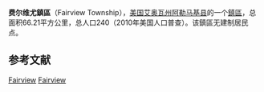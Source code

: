 {{noteTA
|G1=USState
}}
{{Infobox settlement
|official_name            = 费尔维尤鎮區
|native_name = Fairview Township
|settlement_type          = [[鎮區_(美国)|鎮區]]
|nickname                 = 
|motto                    =

<!-- Images -->
|image_skyline            = 
|imagesize                = 
|image_caption            = 
|image_flag               = 
|image_seal               =

<!-- Maps -->
|image_map                = Map highlighting Fairview Township, Allamakee County, Iowa.svg
|mapsize                  = 
|map_caption              = 
|image_map1               = 
|mapsize1                 = 
|map_caption1             =

<!-- Location -->
|coordinates_display      = inline,title
|coordinates_region       = US-IA
|subdivision_type         = 国家
|subdivision_name         = 美国
|subdivision_type1        = [[美国行政区划|州]]
|subdivision_name1        = 艾奥瓦州
|subdivision_type2        = [[艾奥瓦州行政区划|县]]
|subdivision_name2        = [[阿勒马基县|阿勒马基县]]
<!-- Area -->
|area_footnotes           = 
|area_magnitude           = 
|area_total_km2           = 66.21
|area_land_km2            = 62.81
|area_water_km2           = 3.4
|unit_pref                = Imperial
|area_total_sq_mi         = 25.56
|area_land_sq_mi          = 24.25
|area_water_sq_mi         = 1.31

<!-- Population -->
|population_as_of         = 2010年
|population_footnotes     = 
|population_total         = 240
|population_density_km2   = 3.8
|population_density_sq_mi = 9.9

<!-- General information -->
|timezone                 = [[北美中部时区|北美中部时间(CST)]]
|utc_offset               = -6
|timezone_DST             = [[北美中部时区|北美中部夏令时间(CDT)]]
|utc_offset_DST           = -5
|elevation_footnotes      = {{GR|3}}
|elevation_m              = 269
|elevation_ft             = 883
|latd                     = 43
|latm                     = 07
|lats                     = 25
|latNS                    = N
|longd                    = 091
|longm                    = 14
|longs                    = 09
|longEW                   = W

}}'''费尔维尤鎮區'''（Fairview Township），[[美国|美国]][[艾奥瓦州|艾奥瓦州]][[阿勒马基县|阿勒马基县]]的一个[[鎮區_(美国)|鎮區]]，总面积66.21平方公里，总人口240（2010年美国人口普查）。该鎮區无建制居民点。

==参考文献==
{{reflist}}

{{阿勒馬基縣 (艾奧瓦州)}}

[[Category:阿勒馬基縣鎮區_(艾奧瓦州)|Fairview]]
[[Category:艾奧瓦州鎮區|Fairview]]